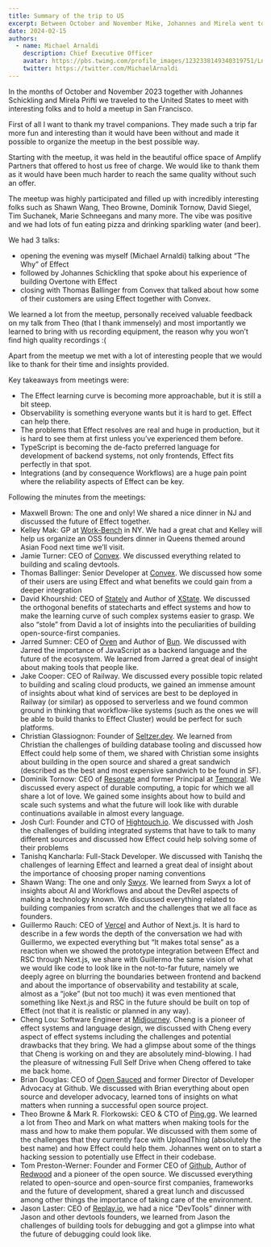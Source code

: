 ```yaml
---
title: Summary of the trip to US
excerpt: Between October and November Mike, Johannes and Mirela went to the US to held an Effect Meetup and meet with interesting folks. This is the summary of their journey.
date: 2024-02-15
authors:
  - name: Michael Arnaldi
    description: Chief Executive Officer
    avatar: https://pbs.twimg.com/profile_images/1232338149340319751/Ln9nNWyk_400x400.jpg
    twitter: https://twitter.com/MichaelArnaldi
---
```


In the months of October and November 2023 together with Johannes Schickling and Mirela Prifti we traveled to the United States to meet with interesting folks and to hold a meetup in San Francisco.

First of all I want to thank my travel companions. They made such a trip far more fun and interesting than it would have been without and made it possible to organize the meetup in the best possible way.

Starting with the meetup, it was held in the beautiful office space of Amplify Partners that offered to host us free of charge. We would like to thank them as it would have been much harder to reach the same quality without such an offer.

The meetup was highly participated and filled up with incredibly interesting folks such as Shawn Wang, Theo Browne, Dominik Tornow, David Siegel, Tim Suchanek, Marie Schneegans and many more. The vibe was positive and we had lots of fun eating pizza and drinking sparkling water (and beer).

We had 3 talks:
+ opening the evening was myself (Michael Arnaldi) talking about “The Why” of Effect
+ followed by Johannes Schickling that spoke about his experience of building Overtone with Effect
+ closing with Thomas Ballinger from Convex that talked about how some of their customers are using Effect together with Convex.

We learned a lot from the meetup, personally received valuable feedback on my talk from Theo (that I thank immensely) and most importantly we learned to bring with us recording equipment, the reason why you won’t find high quality recordings :(

Apart from the meetup we met with a lot of interesting people that we would like to thank for their time and insights provided.

Key takeaways from meetings were:

+ The Effect learning curve is becoming more approachable, but it is still a bit steep.
+ Observability is something everyone wants but it is hard to get. Effect can help there.
+ The problems that Effect resolves are real and huge in production, but it is hard to see them at first unless you’ve experienced them before.
+ TypeScript is becoming the de-facto preferred language for development of backend systems, not only frontends, Effect fits perfectly in that spot.
+ Integrations (and by consequence Workflows) are a huge pain point where the reliability aspects of Effect can be key.

Following the minutes from the meetings:

+ Maxwell Brown: The one and only! We shared a nice dinner in NJ and discussed the future of Effect together.
+ Kelley Mak: GP at [Work-Bench](https://www.work-bench.com/) in NY. We had a great chat and Kelley will help us organize an OSS founders dinner in Queens themed around Asian Food next time we’ll visit.
+ Jamie Turner: CEO of [Convex](https://www.convex.dev/). We discussed everything related to building and scaling devtools.
+ Thomas Ballinger: Senior Developer at [Convex](https://www.convex.dev/). We discussed how some of their users are using Effect and what benefits we could gain from a deeper integration
+ David Khourshid: CEO of [Stately](https://stately.ai/) and Author of [XState](https://xstate.js.org/). We discussed the orthogonal benefits of statecharts and effect systems and how to make the learning curve of such complex systems easier to grasp. We also “stole” from David a lot of insights into the peculiarities of building open-source-first companies.
+ Jarred Sumner: CEO of [Oven](https://oven.sh) and Author of [Bun](https://bun.sh/). We discussed with Jarred the importance of JavaScript as a backend language and the future of the ecosystem. We learned from Jarred a great deal of insight about making tools that people like.
+ Jake Cooper: CEO of Railway. We discussed every possible topic related to building and scaling cloud products, we gained an immense amount of insights about what kind of services are best to be deployed in Railway (or similar) as opposed to serverless and we found common ground in thinking that workflow-like systems (such as the ones we will be able to build thanks to Effect Cluster) would be perfect for such platforms.
+ Christian Glassiognon: Founder of [Seltzer.dev](Seltzer.dev). We learned from Christian the challenges of building database tooling and discussed how Effect could help some of them, we shared with Christian some insights about building in the open source and shared a great sandwich (described as the best and most expensive sandwich to be found in SF).
+ Dominik Tornow: CEO of [Resonate](https://www.resonatehq.io/) and former Principal at [Temporal](https://temporal.io/). We discussed every aspect of durable computing, a topic for which we all share a lot of love. We gained some insights about how to build and scale such systems and what the future will look like with durable continuations available in almost every language.
+ Josh Curl: Founder and CTO of [Hightouch.io](Hightouch.io). We discussed with Josh the challenges of building integrated systems that have to talk to many different sources and discussed how Effect could help solving some of their problems
+ Tanishq Kancharla: Full-Stack Developer. We discussed with Tanishq the challenges of learning Effect and learned a great deal of insight about the importance of choosing proper naming conventions 
+ Shawn Wang: The one and only [Swyx](https://www.swyx.io/). We learned from Swyx a lot of insights about AI and Workflows and about the DevRel aspects of making a technology known. We discussed everything related to building companies from scratch and the challenges that we all face as founders.
+ Guillermo Rauch: CEO of [Vercel](https://vercel.com/) and Author of Next.js. It is hard to describe in a few words the depth of the conversation we had with Guillermo, we expected everything but “It makes total sense” as a reaction when we showed the prototype integration between Effect and RSC through Next.js, we share with Guillermo the same vision of what we would like code to look like in the not-to-far future, namely we deeply agree on blurring the boundaries between frontend and backend and about the importance of observability and testability at scale, almost as a “joke” (but not too much) it was even mentioned that something like Next.js and RSC in the future should be built on top of Effect (not that it is realistic or planned in any way).
+ Cheng Lou: Software Engineer at [Midjourney](https://www.midjourney.com/home). Cheng is a pioneer of effect systems and language design, we discussed with Cheng every aspect of effect systems including the challenges and potential drawbacks that they bring. We had a glimpse about some of the things that Cheng is working on and they are absolutely mind-blowing. I had the pleasure of witnessing Full Self Drive when Cheng offered to take me back home.
+ Brian Douglas: CEO of [Open Sauced](https://opensauced.pizza/) and former Director of Developer Advocacy at Github. We discussed with Brian everything about open source and developer advocacy, learned tons of insights on what matters when running a successful open source project.
+ Theo Browne & Mark R. Florkowski: CEO & CTO of [Ping.gg](Ping.gg). We learned a lot from Theo and Mark on what matters when making tools for the mass and how to make them popular. We discussed with them some of the challenges that they currently face with UploadThing (absolutely the best name) and how Effect could help them. Johannes went on to start a hacking session to potentially use Effect in their codebase.
+ Tom Preston-Werner: Founder and Former CEO of [Github](https://github.com/), Author of [Redwood](https://redwoodjs.com/) and a pioneer of the open source. We discussed everything related to open-source and open-source first companies, frameworks and the future of development, shared a great lunch and discussed among other things the importance of taking care of the environment.
+ Jason Laster: CEO of [Replay.io](Replay.io), we had a nice “DevTools” dinner with Jason and other devtools founders, we learned from Jason the challenges of building tools for debugging and got a glimpse into what the future of debugging could look like.
